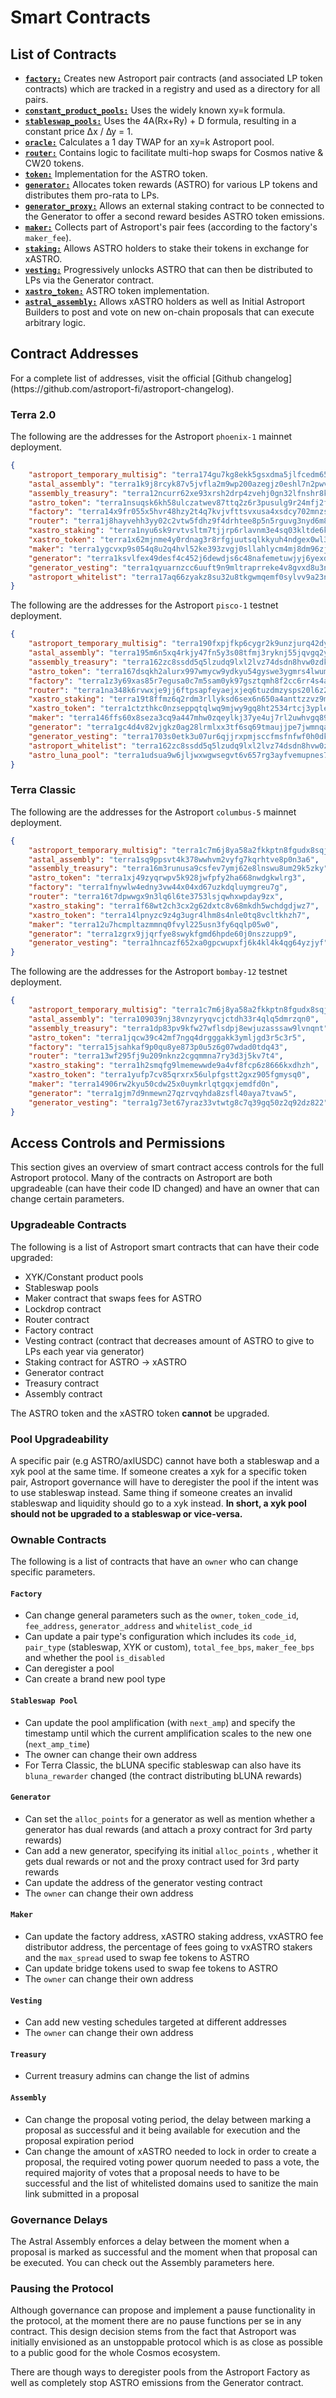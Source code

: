 

# Smart Contracts

## List of Contracts

- [**`factory:`**](./factory) Creates new Astroport pair contracts (and associated LP token contracts) which are tracked in a registry and used as a directory for all pairs. 
- [**`constant_product_pools:`**](./swap-pairs/constant-product-pools) Uses the widely known xy=k formula.
- [**`stableswap_pools:`**](./swap-pairs/stableswap-pools) Uses the 4A(Rx+Ry) + D formula, resulting in a constant price ∆x / ∆y = 1.
- [**`oracle:`**](./oracle) Calculates a 1 day TWAP for an xy=k Astroport pool.
- [**`router:`**](./router) Contains logic to facilitate multi-hop swaps for Cosmos native & CW20 tokens.
- [**`token:`**](./token) Implementation for the ASTRO token.
- [**`generator:`**](./tokenomics/generator) Allocates token rewards (ASTRO) for various LP tokens and distributes them pro-rata to LPs. 
- [**`generator_proxy:`**](./tokenomics/generator-proxy) Allows an external staking contract to be connected to the Generator to offer a second reward besides ASTRO token emissions.
- [**`maker:`**](./tokenomics/maker) Collects part of Astroport's pair fees (according to the factory's `maker_fee`).
- [**`staking:`**](./tokenomics/staking)  Allows ASTRO holders to stake their tokens in exchange for xASTRO.
- [**`vesting:`**](./tokenomics/vesting) Progressively unlocks ASTRO that can then be distributed to LPs via the Generator contract.
- [**`xastro_token:`**](./tokenomics/xastro-token) ASTRO token implementation.
- [**`astral_assembly:`**](./astral-assembly) Allows xASTRO holders as well as Initial Astroport Builders to post and vote on new on-chain proposals that can execute arbitrary logic.


## Contract Addresses 

<Admonition type="info" title="NOTE">
For a complete list of addresses, visit the official [Github changelog](https://github.com/astroport-fi/astroport-changelog).
</Admonition>

### Terra 2.0

The following are the addresses for the Astroport `phoenix-1` mainnet deployment.

```json 
{
    "astroport_temporary_multisig": "terra174gu7kg8ekk5gsxdma5jlfcedm653tyg6ayppw", 
    "astal_assembly": "terra1k9j8rcyk87v5jvfla2m9wp200azegjz0eshl7n2pwv852a7ssceqsnn7pq", 
    "assembly_treasury": "terra12ncurr62xe93xrsh2drp4zvehj0gn32lfnshr8k0p4xfyju2knwq2qgmh2", 
    "astro_token": "terra1nsuqsk6kh58ulczatwev87ttq2z6r3pusulg9r24mfj2fvtzd4uq3exn26", 
    "factory": "terra14x9fr055x5hvr48hzy2t4q7kvjvfttsvxusa4xsdcy702mnzsvuqprer8r", 
    "router": "terra1j8hayvehh3yy02c2vtw5fdhz9f4drhtee8p5n5rguvg3nyd6m83qd2y90a", 
    "xastro_staking": "terra1nyu6sk9rvtvsltm7tjjrp6rlavnm3e4sq03kltde6kesam260f8szar8ze", 
    "xastro_token": "terra1x62mjnme4y0rdnag3r8rfgjuutsqlkkyuh4ndgex0wl3wue25uksau39q8", 
    "maker": "terra1ygcvxp9s054q8u2q4hvl52ke393zvgj0sllahlycm4mj8dm96zjsa45rzk", 
    "generator": "terra1ksvlfex49desf4c452j6dewdjs6c48nafemetuwjyj6yexd7x3wqvwa7j9", 
    "generator_vesting": "terra1qyuarnzcc6uuft9n9mltraprreke4v8gvxd8u3nslngxhflhru9qw34nc3", 
    "astroport_whitelist": "terra17aq66zyakz8su32u8tkgwmqemf0sylvv9a23nz7c7ydvkerll28ssss0ug"
}
```

The following are the addresses for the Astroport `pisco-1` testnet deployment.

```json 
{
    "astroport_temporary_multisig": "terra190fxpjfkp6cygr2k9unzjurq42dyehqd579h5j",
    "astal_assembly": "terra195m6n5xq4rkjy47fn5y3s08tfmj3ryknj55jqvgq2y55zul9myzsgy06hk",
    "assembly_treasury": "terra162zc8ssdd5q5lzudq9lxl2lvz74dsdn8hvw0zdk5nnj4k4dwsyas6j6asa",
    "astro_token": "terra167dsqkh2alurx997wmycw9ydkyu54gyswe3ygmrs4lwume3vmwks8ruqnv",
    "factory": "terra1z3y69xas85r7egusa0c7m5sam0yk97gsztqmh8f2cc6rr4s4anysudp7k0",
    "router": "terra1na348k6rvwxje9jj6ftpsapfeyaejxjeq6tuzdmzysps20l6z23smnlv64",
    "xastro_staking": "terra19t8ffmz6q2rdm3rllyksd6sex6n650a4anttzzvz9mf8mqr4nkrq44cyu6",
    "xastro_token": "terra1ctzthkc0nzseppqtqlwq9mjwy9gq8ht2534rtcj3yplerm06snmqfc5ucr",
    "maker": "terra146ffs60x8seza3cq9a447mhw0zqeylkj37ye4uj7rl2uwhvgq89sts2ess",
    "generator": "terra1gc4d4v82vjgkz0ag28lrmlxx3tf6sq69tmaujjpe7jwmnqakkx0qm28j2l",
    "generator_vesting": "terra1703s0etk3u07ur6qjjrxpmjsccfmsfnfwf0h0dket6srz066cemqjxlt78",
    "astroport_whitelist": "terra162zc8ssdd5q5lzudq9lxl2lvz74dsdn8hvw0zdk5nnj4k4dwsyas6j6asa",
    "astro_luna_pool": "terra1udsua9w6jljwxwgwsegvt6v657rg3ayfvemupnes7lrggd28s0wq7g8azm"
}
```

### Terra Classic

The following are the addresses for the Astroport `columbus-5` mainnet deployment.

```json 
{
    "astroport_temporary_multisig": "terra1c7m6j8ya58a2fkkptn8fgudx8sqjqvc8azq0ex", 
    "astal_assembly": "terra1sq9ppsvt4k378wwhvm2vyfg7kqrhtve8p0n3a6", 
    "assembly_treasury": "terra16m3runusa9csfev7ymj62e8lnswu8um29k5zky", 
    "astro_token": "terra1xj49zyqrwpv5k928jwfpfy2ha668nwdgkwlrg3", 
    "factory": "terra1fnywlw4edny3vw44x04xd67uzkdqluymgreu7g", 
    "router": "terra16t7dpwwgx9n3lq6l6te3753lsjqwhxwpday9zx", 
    "xastro_staking": "terra1f68wt2ch3cx2g62dxtc8v68mkdh5wchdgdjwz7", 
    "xastro_token": "terra14lpnyzc9z4g3ugr4lhm8s4nle0tq8vcltkhzh7", 
    "maker": "terra12u7hcmpltazmmnq0fvyl225usn3fy6qqlp05w0", 
    "generator": "terra1zgrx9jjqrfye8swykfgmd6hpde60j0nszzupp9", 
    "generator_vesting": "terra1hncazf652xa0gpcwupxfj6k4kl4k4qg64yzjyf"
}
```

The following are the addresses for the Astroport `bombay-12` testnet deployment.

```json 
{
    "astroport_temporary_multisig": "terra1c7m6j8ya58a2fkkptn8fgudx8sqjqvc8azq0ex", 
    "astal_assembly": "terra109039nj38vnzyryqvcjctdh33r4qlq5dmrzqn0", 
    "assembly_treasury": "terra1dp83pv9kfw27wflsdpj8ewjuzasssaw9lvnqnt", 
    "astro_token": "terra1jqcw39c42mf7ngq4drgggakk3ymljgd3r5c3r5", 
    "factory": "terra15jsahkaf9p0qu8ye873p0u5z6g07wdad0tdq43", 
    "router": "terra13wf295fj9u209nknz2cgqmmna7ry3d3j5kv7t4", 
    "xastro_staking": "terra1h2smqfg9lmemewwde9a4vf8fcp6z8666kxdhzh", 
    "xastro_token": "terra1yufp7cv85qrxrx56ulpfgstt2gxz905fgmysq0", 
    "maker": "terra14906rw2kyu50cdw25x0uymkrlqtgqxjemdfd0n", 
    "generator": "terra1gjm7d9nmewn27qzrvqyhda8zsfl40aya7tvaw5", 
    "generator_vesting": "terra1g73et67yraz33vtwtg8c7q39gq50z2q92dz822", 
}
```

## Access Controls and Permissions

This section gives an overview of smart contract access controls for the full Astroport protocol. Many of the contracts on Astroport are both upgradeable (can have their code ID changed) and have an owner that can change certain parameters.

### Upgradeable Contracts

The following is a list of Astroport smart contracts that can have their code upgraded:

- XYK/Constant product pools
- Stableswap pools
- Maker contract that swaps fees for ASTRO
- Lockdrop contract
- Router contract
- Factory contract
- Vesting contract (contract that decreases amount of ASTRO to give to LPs each year via generator)
- Staking contract for ASTRO → xASTRO
- Generator contract
- Treasury contract
- Assembly contract

The ASTRO token and the xASTRO token **cannot** be upgraded.

### Pool Upgradeability

A specific pair (e.g ASTRO/axlUSDC) cannot have both a stableswap and a xyk pool at the same time. If someone creates a xyk for a specific token pair, Astroport governance will have to deregister the pool if the intent was to use stableswap instead. Same thing if someone creates an invalid stableswap and liquidity should go to a xyk instead. **In short, a xyk pool should not be upgraded to a stableswap or vice-versa.**

### Ownable Contracts

The following is a list of contracts that have an `owner` who can change specific parameters.

#### `Factory`

- Can change general parameters such as the `owner`, `token_code_id`, `fee_address`, `generator_address` and `whitelist_code_id`
- Can update a pair type's configuration which includes its `code_id`, `pair_type` (stableswap, XYK or custom), `total_fee_bps`, `maker_fee_bps` and whether the pool `is_disabled`
- Can deregister a pool
- Can create a brand new pool type

#### `Stableswap Pool`

- Can update the pool amplification (with `next_amp`) and specify the timestamp until which the current amplification scales to the new one (`next_amp_time`)
- The owner can change their own address
- For Terra Classic, the bLUNA specific stableswap can also have its `bluna_rewarder` changed (the contract distributing bLUNA rewards)

#### `Generator`

- Can set the `alloc_points` for a generator as well as mention whether a generator has dual rewards (and attach a proxy contract for 3rd party rewards)
- Can add a new generator, specifying its initial `alloc_points` , whether it gets dual rewards or not and the proxy contract used for 3rd party rewards
- Can update the address of the generator vesting contract
- The `owner` can change their own address

#### `Maker`

- Can update the factory address, xASTRO staking address, vxASTRO fee distributor address, the percentage of fees going to vxASTRO stakers and the `max_spread` used to swap fee tokens to ASTRO
- Can update bridge tokens used to swap fee tokens to ASTRO
- The `owner` can change their own address

#### `Vesting`

- Can add new vesting schedules targeted at different addresses
- The `owner` can change their own address

#### `Treasury`

- Current treasury admins can change the list of admins

#### `Assembly`

- Can change the proposal voting period, the delay between marking a proposal as successful and it being available for execution and the proposal expiration period
- Can change the amount of xASTRO needed to lock in order to create a proposal, the required voting power quorum needed to pass a vote, the required majority of votes that a proposal needs to have to be successful and the list of whitelisted domains used to sanitize the main link submitted in a proposal

### Governance Delays

The Astral Assembly enforces a delay between the moment when a proposal is marked as successful and the moment when that proposal can be executed. You can check out the Assembly parameters here.

### Pausing the Protocol

Although governance can propose and implement a pause functionality in the protocol, at the moment there are no pause functions per se in any contract. This design decision stems from the fact that Astroport was initially envisioned as an unstoppable protocol which is as close as possible to a public good for the whole Cosmos ecosystem.

There are though ways to deregister pools from the Astroport Factory as well as completely stop ASTRO emissions from the Generator contract.

